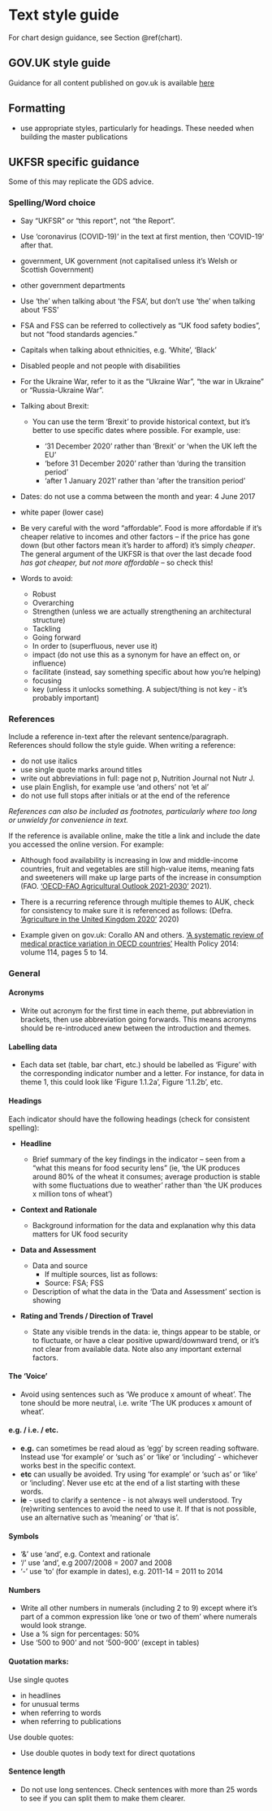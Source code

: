 # Text style guide {#text}


For chart design guidance, see Section \@ref(chart).

## GOV.UK style guide

Guidance for all content published on gov.uk is available [here](https://www.gov.uk/guidance/style-guide)

## Formatting

- use appropriate styles, particularly for headings. These needed when building the master publications

## UKFSR specific guidance

Some of this may replicate the GDS advice.


### Spelling/Word choice 

 - Say “UKFSR” or “this report”, not “the Report”. 

 - Use ‘coronavirus (COVID-19)’ in the text at first mention, then ‘COVID-19’ after that. 

 - government, UK government (not capitalised unless it’s Welsh or Scottish Government) 

 - other government departments  
 
 - Use ‘the’ when talking about ‘the FSA’, but don’t use ‘the’ when talking about ‘FSS’ 

 - FSA and FSS can be referred to collectively as “UK food safety bodies”, but not “food standards agencies.” 

 - Capitals when talking about ethnicities, e.g. ‘White’, ‘Black’ 

 - Disabled people and not people with disabilities
 
 - For the Ukraine War, refer to it as the "Ukraine War", "the war in Ukraine" or "Russia-Ukraine War".
 
 - Talking about Brexit:  

     - You can use the term ‘Brexit’ to provide historical context, but it’s better to use specific dates where possible. For example, use: 

         - ‘31 December 2020’ rather than ‘Brexit’ or ‘when the UK left the EU’ 
         - ‘before 31 December 2020’ rather than ‘during the transition period’ 
         - ‘after 1 January 2021’ rather than ‘after the transition period’ 


 - Dates: do not use a comma between the month and year: 4 June 2017 

 - white paper (lower case) 

 - Be very careful with the word “affordable”. Food is more affordable if it’s cheaper relative to incomes and other factors – if the price has gone down (but other factors mean it’s harder to afford) it’s simply _cheaper_. The general argument of the UKFSR is that over the last decade food *has got cheaper, but not more affordable* – so check this! 
 
 - Words to avoid:  

    - Robust 
    - Overarching 
    - Strengthen (unless we are actually strengthening an architectural structure) 
    - Tackling  
    - Going forward 
    - In order to (superfluous, never use it) 
    - impact (do not use this as a synonym for have an effect on, or influence) 
    - facilitate (instead, say something specific about how you’re helping) 
    - focusing 
    - key (unless it unlocks something. A subject/thing is not key - it’s probably important) 
    
### References

Include a reference in-text after the relevant sentence/paragraph. References should follow the style guide. When writing a reference:

 - do not use italics 
 - use single quote marks around titles 
 - write out abbreviations in full: page not p, Nutrition Journal not Nutr J. 
 - use plain English, for example use ‘and others’ not ‘et al’ 
 - do not use full stops after initials or at the end of the reference 
 
*References can also be included as footnotes, particularly where too long or unwieldy for convenience in text.* 

If the reference is available online, make the title a link and include the date you accessed the online version. For example:  

 - Although food availability is increasing in low and middle-income countries, fruit and vegetables are still high-value items, meaning fats and sweeteners will make up large parts of the increase in consumption (FAO. [‘OECD-FAO Agricultural Outlook 2021-2030’](https://www.fao.org/3/cb5332en/cb5332en.pdf) 2021).  

 - There is a recurring reference through multiple themes to AUK, check for consistency to make sure it is referenced as follows: (Defra. [‘Agriculture in the United Kingdom 2020’](https://assets.publishing.service.gov.uk/government/uploads/system/uploads/attachment_data/file/1056618/AUK2020_22feb22.pdf) 2020)  

 - Example given on gov.uk: Corallo AN and others. [‘A systematic review of medical practice variation in OECD countries’](https://www.sciencedirect.com/journal/health-policy) Health Policy 2014: volume 114, pages 5 to 14. 
 
### General

#### Acronyms

 - Write out acronym for the first time in each theme, put abbreviation in brackets, then use abbreviation going forwards. This means acronyms should be re-introduced anew between the introduction and themes.
 
#### Labelling data

 - Each data set (table, bar chart, etc.) should be labelled as ‘Figure’ with the corresponding indicator number and a letter. For instance, for data in theme 1, this could look like ‘Figure 1.1.2a’, Figure ‘1.1.2b’, etc.
 
#### Headings

Each indicator should have the following headings (check for consistent spelling): 

 - **Headline** 
   - Brief summary of the key findings in the indicator – seen from a “what this means for food security lens” (ie, ‘the UK produces around 80% of the wheat it consumes; average production is stable with some fluctuations due to weather’ rather than ‘the UK produces x million tons of wheat’) 



 - **Context and Rationale**
   - Background information for the data and explanation why this data matters for UK food security 


 - **Data and Assessment**
 
   - Data and source 
      - If multiple sources, list as follows:  
      - Source: FSA; FSS 
   - Description of what the data in the ‘Data and Assessment’ section is showing 


 - **Rating and Trends / Direction of Travel**
   - State any visible trends in the data: ie, things appear to be stable, or to fluctuate, or have a clear positive upward/downward trend, or it’s not clear from available data. Note also any important external factors. 
   
#### The 'Voice'

 - Avoid using sentences such as ‘We produce x amount of wheat’. The tone should be more neutral, i.e. write ‘The UK produces x amount of wheat’.
 
#### e.g. / i.e. / etc.  

 - **e.g.** can sometimes be read aloud as ‘egg’ by screen reading software. Instead use ‘for example’ or ‘such as’ or ‘like’ or ‘including’ - whichever works best in the specific context. 
 - **etc** can usually be avoided. Try using ‘for example’ or ‘such as’ or ‘like’ or ‘including’. Never use etc at the end of a list starting with these words. 
 - **ie** - used to clarify a sentence - is not always well understood. Try (re)writing sentences to avoid the need to use it. If that is not possible, use an alternative such as ‘meaning’ or ‘that is’. 
 

#### Symbols 

 - '&' use 'and', e.g. Context and rationale 
 - '/' use 'and', e.g 2007/2008 = 2007 and 2008 
 - '-' use 'to' (for example in dates), e.g. 2011-14 = 2011 to 2014
 
#### Numbers  

 - Write all other numbers in numerals (including 2 to 9) except where it’s part of a common expression like ‘one or two of them’ where numerals would look strange. 
 - Use a % sign for percentages: 50% 
 - Use ‘500 to 900’ and not ‘500-900’ (except in tables) 
 
#### Quotation marks:  

Use single quotes 

 - in headlines 
 - for unusual terms 
 - when referring to words 
 - when referring to publications

Use double quotes: 

 - Use double quotes in body text for direct quotations
 
#### Sentence length 

 - Do not use long sentences. Check sentences with more than 25 words to see if you can split them to make them clearer. 